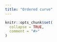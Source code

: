 ```yaml
---
title: "Ordered curve"
---
```


```r
knitr::opts_chunk$set(
  collapse = TRUE,
  comment = "#>"
)
```
